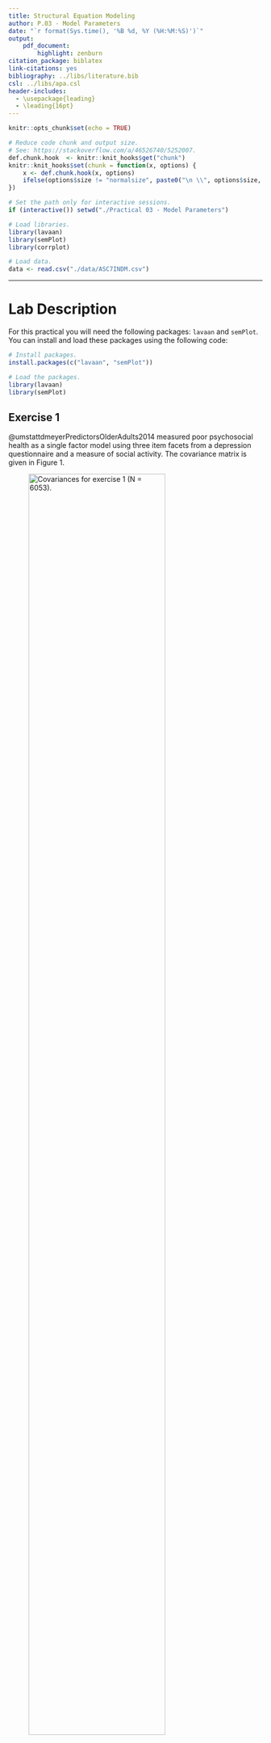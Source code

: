 ```yaml
---
title: Structural Equation Modeling
author: P.03 - Model Parameters
date: "`r format(Sys.time(), '%B %d, %Y (%H:%M:%S)')`"
output:
    pdf_document:
        highlight: zenburn
citation_package: biblatex
link-citations: yes
bibliography: ../libs/literature.bib
csl: ../libs/apa.csl
header-includes:
  - \usepackage{leading}
  - \leading{16pt}
---
```


```r
knitr::opts_chunk$set(echo = TRUE)

# Reduce code chunk and output size.
# See: https://stackoverflow.com/a/46526740/5252007.
def.chunk.hook  <- knitr::knit_hooks$get("chunk")
knitr::knit_hooks$set(chunk = function(x, options) {
    x <- def.chunk.hook(x, options)
    ifelse(options$size != "normalsize", paste0("\n \\", options$size, "\n\n", x, "\n\n \\normalsize"), x)
})

# Set the path only for interactive sessions.
if (interactive()) setwd("./Practical 03 - Model Parameters")

# Load libraries.
library(lavaan)
library(semPlot)
library(corrplot)

# Load data.
data <- read.csv("./data/ASC7INDM.csv")
```

---

# Lab Description

For this practical you will need the following packages: `lavaan` and `semPlot`.
You can install and load these packages using the following code:

```r
# Install packages.
install.packages(c("lavaan", "semPlot"))

# Load the packages.
library(lavaan)
library(semPlot)
```

## Exercise 1

@umstattdmeyerPredictorsOlderAdults2014 measured poor psychosocial health as a
single factor model using three item facets from a depression questionnaire and
a measure of social activity. The covariance matrix is given in Figure 1.

<!-- Figure 1 !-->
![Covariances for exercise 1 ($N = 6053$).](./assets/figure_1.png){width=80%}

a. Enter the covariance matrix into `R`.

```r
# Input the covariance matrix.
covariances <- c(0.77, 0.38, 0.65, 0.39, 0.39, 0.62, -0.25, -0.32, -0.27, 6.09)

# Create the covariance matrix using "lavaan::lav_matrix_lower2full".
covariances <- lav_matrix_lower2full(covariances)

# Add row and column names for the variables.
# Dep1 stands for "Depression 1".
# Dep2 stands for "Depression 2".
# Dep3 stands for "Depression 3".
# SocAct stands for "Social Activity".
rownames(covariances) <- colnames(covariances) <- c("Dep1", "Dep2", "Dep3", "SocAct")
```

b. Fit the model using (1) the marker variable approach, (2) the standardized
   latent variable approach, and (3) the effect coding approach for achieving
   identification of the latent variable. For the marker variable method, use
   `Depression 1` as the marker variable. The resulting $\chi^2$ and degrees of
   freedom (DF) should be identical for the three models.

**Using (1) the marker variable approach.**

```r
# Model syntax.
# `PsychoSocial` (i.e., psychosocial health) in the name we selected for the latent construct.
model_marker <- "
    PsychoSocial =~ Dep1 + Dep2 + Dep3 + SocAct
"

# Model fit.
model_marker_fit <- cfa(model_marker, sample.cov = covariances, sample.nobs = 6053)

# Model summary.
summary(model_marker_fit, standardized = TRUE)
```

*Note.* By default, the first indicator of each latent variable is used as the
marker variable, i.e., `Depression 1` in our case. However, we may select which
indicator to use as the marker variable in the `lavaan` syntax.

**Using (2) the standardized latent variable approach.**

```r
# Model syntax.
model_stdlv <- "
    PsychoSocial =~ NA * Dep1 + Dep1 + Dep2 + Dep3 + SocAct
    PsychoSocial ~~ 1 * PsychoSocial
"

# Model fit.
model_stdlv_fit_1 <- cfa(model_stdlv, sample.cov = covariances, sample.nobs = 6053)

# Model summary.
summary(model_stdlv_fit_1, standardized = TRUE)
```

Instead of tweaking the model syntax, we can also indicate that we want to
standardize the latent variable by setting the `std.lv = TRUE` argument in
`lavaan::cfa`. In this case, we use the model syntax `model_marker`.

```r
# Model fit using standardized latent variable approach via `std.lv = TRUE`.
model_stdlv_fit_2 <- cfa(
    model_marker,
    sample.cov = covariances,
    std.lv = TRUE,
    sample.nobs = 6053
)

# Model summary.
summary(model_stdlv_fit_2, standardized = TRUE)
```

Both ways of standardizing the latent variable show in the output that the
variance of the latent variable `PsychoSocial` has a variance of $1$.
Furthermore, model fit is identical to marker variable approach (i.e., $\chi^2 =
9.620$).

**Using (3) the effect coding approach.**

```r
# Model syntax.
model_effect_coding <- "
    PsychoSocial =~
        NA * Dep1 +
        LoadingDep1 * Dep1 +
        LoadingDep2 * Dep2 +
        LoadingDep3 * Dep3 +
        LoadingSocAct * SocAct

    # Effect coding.
    LoadingDep1 == 4 - LoadingDep2 - LoadingDep3 - LoadingSocAct
"

# Model fit.
model_effect_coding_fit <- cfa(model_effect_coding, sample.cov = covariances, sample.nobs = 6053)

# Summary.
summary(model_effect_coding_fit, standardized = TRUE)

# Extract the values for the loadings.
loadings <- coef(model_effect_coding_fit)[1:4]

# Compute the mean for the loadings.
mean(loadings)
```

Again, we see that model fit is identical to the marker and standardized latent
variables approaches. Latent variable is on the same scale as the average of all
the indicators (i.e., optimally weighted average of set of indicators). Average
of the loadings equals $\frac{1.744 + 1.753 + 1.787 - 1.284}{4} = 1$. The
variance of `PsychoSocial` latent variable is $0.125$, and it represents the
average of the amount of reliable variance that each indicator contributes to
the definition of this latent construct.

Similar to the *standardized latent variable* approach, we can use the effects
coding approach by specifying the `effect.coding = TRUE` argument in `lavaan`
instead of tweaking the model syntax as above. In this case, we use the model
syntax stored in variable `model_marker`. The `lavaan` documentation for the
argument `effect.coding` (i.e., see `?lavOptions`) gives us more information on
how the effects coding is achieved, i.e.:

> Can be logical or character string. If logical and TRUE, this implies
> `effect.coding = c("loadings", "intercepts")`. If logical and `FALSE`, it is
> set equal to the empty string. If `"loadings"` is included, equality
> constraints are used so that the average of the factor loadings (per latent
> variable) equals 1. Note that this should not be used together with `std.lv =
> TRUE`. If `"intercepts"` is included, equality constraints are used so that
> the sum of the intercepts (belonging to the indicators of a single latent
> variable) equals zero. As a result, the latent mean will be freely estimated
> and usually equal the average of the means of the involved indicators.

```r
# Model fit using effects coding via `effect.coding = TRUE`.
model_effect_coding_fit_2 <- cfa(
    model_marker,
    sample.cov = covariances,
    effect.coding = TRUE,
    sample.nobs = 6053
)

# Model summary.
summary(model_effect_coding_fit_2, standardized = TRUE)
```

c. Re-estimate the the first model (i.e., using the marker variable method), but
   now with the additional equality constraints between the loadings of
   `Depression 1`, `Depression 2`, and `Social Activity`.

```r
# Model syntax with equality constraint.
model_marker_constrained <- "
    PsychSocLV =~ c1 * Dep1 + c1 * Dep2 + Dep3 + c1 * SocAct
"

# Model fit.
model_marker_constrained_fit <- cfa(model_marker_constrained, sample.cov = covariances, sample.nobs = 6053)

# Model summary.
summary(model_marker_constrained_fit)
```

d. Test the constrained against the unconstrained marker model using the
   likelihood ratio test. What do you conclude?

```r
# Perform a likelihood ratio test using the `anova` function in `R`.
anova(model_marker_constrained_fit, model_marker_fit)
```

We see that the constrained model fits worse than unconstrained model, hence we
prefer the unconstrained model.

<!-- Page break -->
\newpage

## Exercise 2

Consider the following hypothesized four-factor CFA model of self-concept
depicted in Figure 2.

<!-- Figure 2 !-->
![CFA model of self-concept.](./assets/figure_2.png){width=70%}

a. Using the data that are stored in the dataset `ASC7INDM.csv` with $N = 265$,
estimate this model and evaluate its fit using the MFTS statistic reported by
`lavaan`. Use the marker variable approach to identify the scale of the latent
variables.

Set the working directory to the location where your data file has been
downloaded and load the data.

```r
# For example.
setwd("/Users/mihai/Downloads")

# Load data.
data <- read.csv("ASC7INDM.csv")

# Inspect the data.
View(data)

# Or quickly list the variables.
str(data)

# Or summarize the data.
summary(data)
```

*Optional*. When working with new datasets, it can also help to have a bird's
eye view on the correlation structure of the data. We can use the `corrplot`
package to obtain such a plot, which we can install and load as follows:

```r
# Install the `corrplot` package.
install.packages("corrplot")

# Load the package.
library(corrplot)
```

Now, we can obtain our correlation plot as follows:

```r
# Compute correlations between all pair of variables.
corrs <- cor(data)

# Plot the correlations.
# Tip: make sure you open your plot in a new window to get a better view.
corrplot(corrs)
```

Or, we can obtain the same correlation plot just for the variables we are
interested in (i.e., the indicator variables depicted in Figure 2).

```r
# Write down the names of the variables we are interested in.
names <- c(
    "SDQ2N01", "SDQ2N13", "SDQ2N25", "SDQ2N37",
    "SDQ2N04", "SDQ2N16", "SDQ2N28", "SDQ2N40",
    "SDQ2N10", "SDQ2N22", "SDQ2N34", "SDQ2N46",
    "SDQ2N07", "SDQ2N19", "SDQ2N31", "SDQ2N43"
)

# Compute the correlations only for the variables listed in `names`.
corrs_variables <- cor(data[, names])

# Plot the correlations.
corrplot(corrs_variables)
```

Now that we've loaded and inspected the data, we can continue with fitting the
model depicted in Figure 2. Note that for identification purposes we will use
the marker variable approach.

```r
# Model syntax.
model_self_concept <- "
    # Measurement model.
    F1 =~ SDQ2N01 + SDQ2N13 + SDQ2N25 + SDQ2N37
    F2 =~ SDQ2N04 + SDQ2N16 + SDQ2N28 + SDQ2N40
    F3 =~ SDQ2N10 + SDQ2N22 + SDQ2N34 + SDQ2N46
    F4 =~ SDQ2N07 + SDQ2N19 + SDQ2N31 + SDQ2N43

    # Covariances between latent variables.
    F1 ~~ F2
    F1 ~~ F3
    F1 ~~ F4
    F2 ~~ F3
    F2 ~~ F4
    F3 ~~ F4
"

# Model fit.
model_self_concept_fit <- cfa(model_self_concept, data = data)

# Visualize the model.
semPaths(model_self_concept_fit, what = "paths", whatLabels = "est", sizeMan = 4)

# Model summary.
summary(model_self_concept_fit)
```

We obtain a $\chi^2 = 159.112$ with $DF = 98$ and a $p\text{-value} < 0.001$.
The *null hypothesis* that the model implied covariance matrix fits the
population covariance matrix must be rejected. You do not want to reject the
null hypothesis (i.e., you want a $p$-value above a certain $alpha$).

*Note.* The covariances between the latent variables are estimated by default
when using `lavaan`. These covariances were added in the syntax above just to
illustrate how this is done.

b. According to the `lavaan` results, this model has $98$ degrees of freedom.
Show calculations that clarify why this model has $98$ degrees of freedom.

The variance-covariance matrix $\Sigma$ has $\frac{16 \times (16 + 1)}{2} = 136$
elements. In the model we have $38$ parameters:

- $16$ variances of error terms
- $4$ variances of latent variables
- $6$ covariances
- $12$ loadings (i.e., not $16$ because we implement $4$ marker constraints)

We compute the degrees of freedom as
$$ DF = \text{\# parameters} - \text{\# free parameters} $$
and obtain $136 - 38 = 98$.

c. Which possibilities do you have to possibly improve the fit of the model?

Ways to possibly improve model fit:

- include cross-loadings
- include error covariances,
- constrain parameters to certain values


We may also add equality constraints, or constrain non-significant loadings and/
or covariances to $0$. However, this will not improve the fit, it will only
ensure that the model fit will not become worse.

<!-- Page break -->
\newpage

# References
